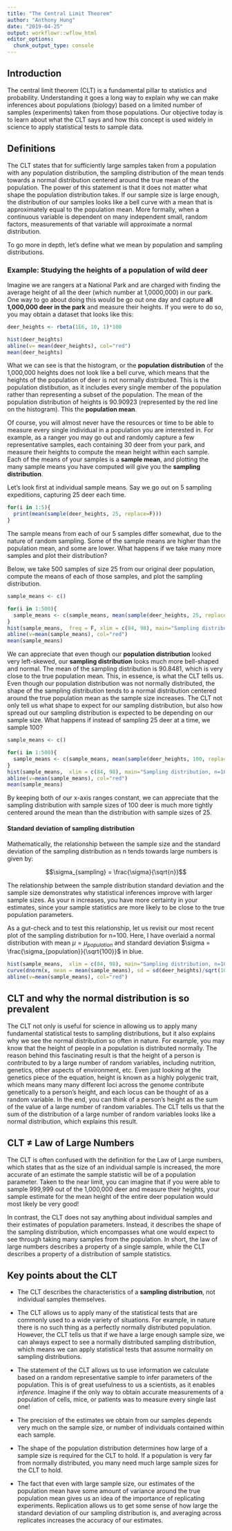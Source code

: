 ```yaml
---
title: "The Central Limit Theorem"
author: "Anthony Hung"
date: "2019-04-25"
output: workflowr::wflow_html
editor_options:
  chunk_output_type: console
---
```


## Introduction

The central limit theorem (CLT) is a fundamental pillar to statistics and probability. Understanding it goes a long way to explain why we can make inferences about populations (biology) based on a limited number of samples (experiments) taken from those populations. Our objective today is to learn about what the CLT says and how this concept is used widely in science to apply statistical tests to sample data.

## Definitions

The CLT states that for sufficiently large samples taken from a population with any population distribution, the sampling distribution of the mean tends towards a normal distribution centered around the true mean of the population. The power of this statement is that it does not matter what shape the population distribution takes. If our sample size is large enough, the distribution of our samples looks like a bell curve with a mean that is approximately equal to the population mean. More formally, when a continuous variable is dependent on many independent small, random factors, measurements of that variable will approximate a normal distribution.

To go more in depth, let's define what we mean by population and sampling distributions.

### Example: Studying the heights of a population of wild deer

Imagine we are rangers at a National Park and are charged with finding the average  height of all the deer (which number at 1,0000,000) in our park. One way to go about doing this would be go out one day and capture __all 1,000,000 deer in the park__ and measure their heights. If you were to do so, you may obtain a dataset that looks like this:

```r
deer_heights <- rbeta(1E6, 10, 1)*100

hist(deer_heights)
abline(v= mean(deer_heights), col="red")
mean(deer_heights)
```

What we can see is that the histogram, or the __population distribution__ of the 1,000,000 heights does not look like a bell curve, which means that the heights of the population of deer is not normally distributed. This is the population distibution, as it includes every single member of the population rather than representing a subset of the population. The mean of the population distribution of heights is 90.90923 (represented by the red line on the histogram). This the __population mean__.

Of course, you will almost never have the resources or time to be able to measure every single individual in a population you are interested in. For example, as a ranger you may go out and randomly capture a few representative samples, each containing 30 deer from your park, and measure their heights to compute the mean height within each sample. Each of the means of your samples is a __sample mean__, and plotting the many sample means you have computed will give you the __sampling distribution__.

Let's look first at individual sample means. Say we go out on 5 sampling expeditions, capturing 25 deer each time.

```r
for(i in 1:5){
  print(mean(sample(deer_heights, 25, replace=F)))
}
```

The sample means from each of our 5 samples differ somewhat, due to the nature of random sampling. Some of the sample means are higher than the population mean, and some are lower. What happens if we take many more samples and plot their distribution?

Below, we take 500 samples of size 25 from our original deer population, compute the means of each of those samples, and plot the sampling distribution.

```r
sample_means <- c()

for(i in 1:500){
  sample_means <- c(sample_means, mean(sample(deer_heights, 25, replace=F)))
}
hist(sample_means,  freq = F, xlim = c(84, 98), main="Sampling distribution, n=25")
abline(v=mean(sample_means), col="red")
mean(sample_means)
```

We can appreciate that even though our __population distribution__ looked very left-skewed, our __sampling distribution__ looks much more bell-shaped and normal. The mean of the sampling distribution is 90.8481, which is very close to the true population mean. This, in essence, is what the CLT tells us. Even though our population distribution was not normally distributed, the shape of the sampling distribution tends to a normal distribution centered around the true population mean as the sample size increases. The CLT not only tell us what shape to expect for our sampling distribution, but also how spread out our sampling distribution is expected to be depending on our sample size. What happens if instead of sampling 25 deer at a time, we sample 100?

```r
sample_means <- c()

for(i in 1:500){
  sample_means <- c(sample_means, mean(sample(deer_heights, 100, replace=F)))
}
hist(sample_means,  xlim = c(84, 98), main="Sampling distribution, n=100", freq = F)
abline(v=mean(sample_means), col="red")
mean(sample_means)
```

By keeping both of our x-axis ranges constant, we can appreciate that the sampling distribution with sample sizes of 100 deer is much more tightly centered around the mean than the distribution with sample sizes of 25. 

#### Standard deviation of sampling distribution

Mathematically, the relationship between the sample size and the standard deviation of the sampling distribution as n tends towards large numbers is given by:

$$\sigma_{sampling} = \frac{\sigma}{\sqrt{n}}$$

The relationship between the sample distribution standard deviation and the sample size demonstrates why statistical inferences improve with larger sample sizes. As your n increases, you have more certainty in your estimates, since your sample statistics are more likely to be close to the true population parameters.

As a gut-check and to test this relationship, let us revisit our most recent plot of the sampling distribution for n=100. Here, I have overlaid a normal distribution with mean $\mu = \mu_{population}$ and standard deviation $\sigma = \frac{\sigma_{population}}{\sqrt{100}}$ in blue.

```r
hist(sample_means,  xlim = c(84, 98), main="Sampling distribution, n=100", freq = F)
curve(dnorm(x, mean = mean(sample_means), sd = sd(deer_heights)/sqrt(100)), add=T, col="blue")
abline(v=mean(sample_means), col="red")
```

## CLT and why the normal distribution is so prevalent

The CLT not only is useful for science in allowing us to apply many fundamental statistical tests to sampling distributions, but it also explains why we see the normal distribution so often in nature. For example, you may know that the height of people in a population is distributed normally. The reason behind this fascinating result is that the height of a person is contributed to by a large number of random variables, including nutrition, genetics, other aspects of environment, etc. Even just looking at the genetics piece of the equation, height is known as a highly polygenic trait, which means many many different loci across the genome contribute genetically to a person's height, and each locus can be thought of as a random variable. In the end, you can think of a person's height as the sum of the value of a large number of random variables. The CLT tells us that the sum of the distribution of a large number of random variables looks like a normal distribution, which explains this result.

## CLT $\ne$ Law of Large Numbers

The CLT is often confused with the definition for the Law of Large numbers, which states that as the size of an individual sample is increased, the more accurate of an estimate the sample statistic will be of a population parameter. Taken to the near limit, you can imagine that if you were able to sample 999,999 out of the 1,000,000 deer and measure their heights, your sample estimate for the mean height of the entire deer population would most likely be very good!

In contrast, the CLT does not say anything about individual samples and their estimates of population parameters. Instead, it describes the shape of the sampling distribution, which encompasses what one would expect to see through taking many samples from the population. In short, the law of large numbers describes a property of a single sample, while the CLT describes a property of a distribution of sample statistics.

## Key points about the CLT

* The CLT describes the characteristics of a __sampling distribution__, not individual samples themselves.

* The CLT allows us to apply many of the statistical tests that are commonly used to a wide variety of situations. For example, in nature there is no such thing as a perfectly normally distributed population. However, the CLT tells us that if we have a large enough sample size, we can always expect to see a normally distributed sampling distribution, which means we can apply statistical tests that assume normality on sampling distributions.

* The statement of the CLT allows us to use information we calculate based on a random representative sample to infer parameters of the population. This is of great usefulness to us a scientists, as it enables *inference*. Imagine if the only way to obtain accurate measurements of a population of cells, mice, or patients was to measure every single last one!

* The precision of the estimates we obtain from our samples depends very much on the sample size, or number of individuals contained within each sample. 

* The shape of the population distribution determines how large of a sample size is required for the CLT to hold. If a population is very far from normally distributed, you many need much large sample sizes for the CLT to hold.

* The fact that even with large sample size, our estimates of the population mean have some amount of variance around the true population mean gives us an idea of the importance of replicating experiments. Replication allows us to get some sense of how large the standard deviation of our sampling distribution is, and averaging across replicates increases the accuracy of our estimates.
